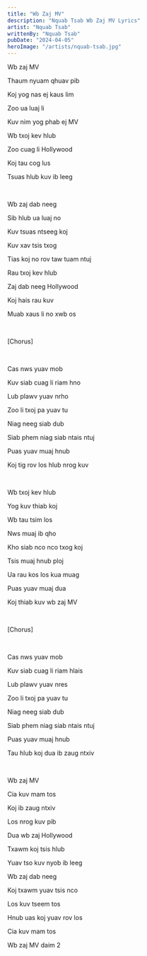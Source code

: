 ```yaml
---
title: "Wb Zaj MV"
description: "Nquab Tsab Wb Zaj MV Lyrics"
artist: "Nquab Tsab"
writtenBy: "Nquab Tsab"
pubDate: "2024-04-05"
heroImage: "/artists/nquab-tsab.jpg"
---
```


Wb zaj MV

Thaum nyuam qhuav pib

Koj yog nas ej kaus lim

Zoo ua luaj li

Kuv nim yog phab ej MV

Wb txoj kev hlub

Zoo cuag li Hollywood

Koj tau cog lus

Tsuas hlub kuv ib leeg

<br />

Wb zaj dab neeg

Sib hlub ua luaj no

Kuv tsuas ntseeg koj

Kuv xav tsis txog

Tias koj no rov taw tuam ntuj

Rau txoj kev hlub

Zaj dab neeg Hollywood

Koj hais rau kuv

Muab xaus li no xwb os

<br />

[Chorus]

<br />

Cas nws yuav mob

Kuv siab cuag li riam hno

Lub plawv yuav nrho

Zoo li txoj pa yuav tu

Niag neeg siab dub

Siab phem niag siab ntais ntuj

Puas yuav muaj hnub

Koj tig rov los hlub nrog kuv

<br />

Wb txoj kev hlub

Yog kuv thiab koj

Wb tau tsim los

Nws muaj ib qho

Kho siab nco nco txog koj

Tsis muaj hnub ploj

Ua rau kos los kua muag

Puas yuav muaj dua

Koj thiab kuv wb zaj MV

<br />

[Chorus]

<br />

Cas nws yuav mob

Kuv siab cuag li riam hlais

Lub plawv yuav nres

Zoo li txoj pa yuav tu

Niag neeg siab dub

Siab phem niag siab ntais ntuj

Puas yuav muaj hnub

Tau hlub koj dua ib zaug ntxiv

<br />

Wb zaj MV

Cia kuv mam tos

Koj ib zaug ntxiv

Los nrog kuv pib

Dua wb zaj Hollywood

Txawm koj tsis hlub

Yuav tso kuv nyob ib leeg

Wb zaj dab neeg

Koj txawm yuav tsis nco

Los kuv tseem tos

Hnub uas koj yuav rov los

Cia kuv mam tos

Wb zaj MV daim 2
